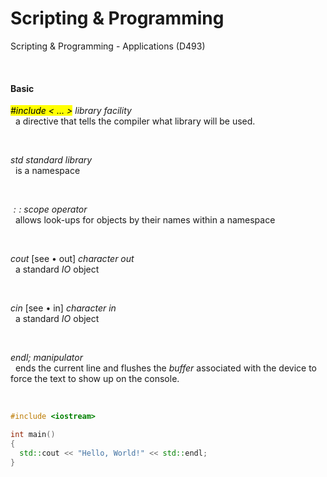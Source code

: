 # Scripting & Programming {.unnumbered}

::: {.lead}

Scripting & Programming - Applications (D493)

:::

<br>

#### Basic

::: {.lead}
| [_#include < ... >_]{.mark} *library facility*
|   a directive that tells the compiler what library will be used.
<br>

:::

::: {.lead}
| _$\text{std}$_ *standard library*
|   is a namespace
<br>

:::

::: {.lead}
| _$::$_ *scope operator*
|   allows look-ups for objects by their names within a namespace
<br>

:::

::: {.lead}
| _$\text{cout}$_ [see • out] *character out*
|   a standard $IO$ object
<br>

:::

::: {.lead}
| _$\text{cin}$_ [see • in] *character in*
|   a standard $IO$ object
<br>

:::

::: {.lead}
| _$\text{endl;}$_ *manipulator*
|   ends the current line and flushes the *buffer* associated with the device to force the text to show up on the console.
<br>

:::

```cpp
#include <iostream>

int main()
{
  std::cout << "Hello, World!" << std::endl;
}
```
